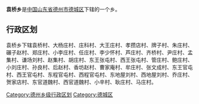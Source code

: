 '''袁桥乡'''是[[中华人民共和国|中国]][[山东省|山东省]][[德州市|德州市]][[德城区|德城区]]下辖的一个乡。

== 行政区划 ==

袁桥乡下辖袁桥村、大杨庄村、庄科村、大王庄村、孝攒店村、牌子村、朱庄村、碾子赵村、郑庄村、小李庄村、任庄村、李少怀村、芦庄村、齐桥村、尹庄村、孟集村、谦场刘村、赵集村、胡庄村、东王张屯村、西王张屯村、管庄村、鲍庄村、小刘庄村、孙良村、后赵村、香坊赵村、曹家庵村、牟庄村、张文成村、东王官屯村、西王官屯村、东程官屯村、西程官屯村、东地屋刘村、西地屋刘村、乔庄村、贺家店村、东官道魏村、西官道魏村、小辛村、耿庄村、马庄村。

{{山东小作品}}
{{德城区行政区划}}

[[Category:德州乡级行政区划|Category:德州乡级行政区划]]
[[Category:德城区|Category:德城区]]